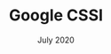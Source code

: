 ---
title: Google CSSI
post: Computer Science Summer Institute Student with Google
link: https://www.nokia.com/about-us/careers/student-and-graduate-opportunities/future-tech-summer-internship/
year: 2019
date: July 2020
caption: In this program, I created over 12 projects dabble over the course of just 4 weeks. I delivered a final project that used gameification to keep players aware of climate change issues across the world. I led a final project presentation for my project  that included a live demonstration to Google employees and community leaders using effective communication skills. In addition, I gained lots of mentorship from Google employees and community leaders. 
tags: Javascript, p5.js, HTML, CSS
---